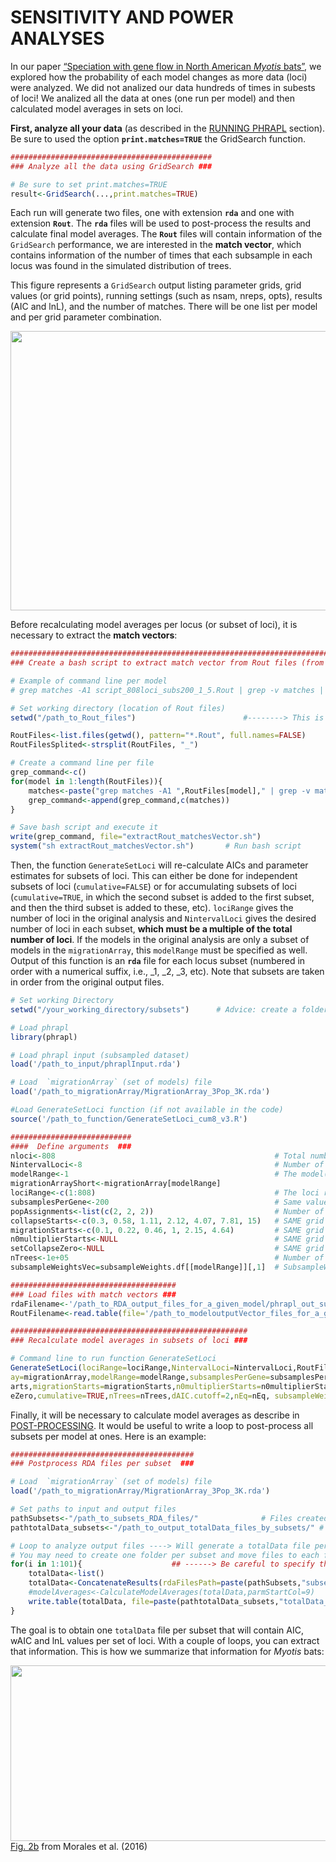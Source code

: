 SENSITIVITY AND POWER ANALYSES
=======

In our paper ["Speciation with gene flow in North American *Myotis* bats"](http://sysbio.oxfordjournals.org/content/early/2016/12/20/sysbio.syw100.full?sid=4376fa06-5da3-4e21-9990-faf3c57b9298), we explored how the probability of each model changes as more data (loci) were analyzed. We did not analized our data hundreds of times in subests of loci! We analized all the data at ones (one run per model) and then calculated model averages in sets on loci. 

**First, analyze all your data** (as described in the [RUNNING PHRAPL](https://github.com/ariadnamorales/phrapl-manual/blob/master/5.Run_Phrapl.Rmd) section). Be sure to used the option 
**`print.matches=TRUE`** the GridSearch function.

```r
#############################################
### Analyze all the data using GridSearch ###

# Be sure to set print.matches=TRUE
result<-GridSearch(...,print.matches=TRUE)
```

Each run will generate two files, one with extension **`rda`** and one with extension **`Rout`**. The **`rda`** files will be used to post-process the results and calculate final model averages. The **`Rout`** files will contain information of the `GridSearch` performance, we are interested in the **match vector**, which contains information of the number of times that each subsample in each locus was found in the simulated distribution of trees. 

This figure represents a `GridSearch` output listing parameter grids, grid values (or grid points), running settings (such as nsam, nreps, opts), results (AIC and lnL), and the number of matches. There will be one list per model and per grid parameter combination.

<img src="https://github.com/ariadnamorales/phrapl-manual/blob/master/images/matchVector.png?raw=true" width="592.8" height="446.8" />

Before recalculating model averages per locus (or subset of loci), it is necessary to extract the **match vectors**:

```r
#######################################################################################
### Create a bash script to extract match vector from Rout files (from phrapl runs) ###

# Example of command line per model
# grep matches -A1 script_808loci_subs200_1_5.Rout | grep -v matches | grep 0 > matches_1_5.txt

# Set working directory (location of Rout files)
setwd("/path_to_Rout_files")						#--------> This is the only line you have to change in this script!

RoutFiles<-list.files(getwd(), pattern="*.Rout", full.names=FALSE)
RoutFilesSplited<-strsplit(RoutFiles, "_")

# Create a command line per file
grep_command<-c()
for(model in 1:length(RoutFiles)){
    matches<-paste("grep matches -A1 ",RoutFiles[model]," | grep -v matches | grep 0 > matches_",RoutFilesSplited[[model]][3],".txt", sep="")
    grep_command<-append(grep_command,c(matches))
}

# Save bash script and execute it
write(grep_command, file="extractRout_matchesVector.sh")
system("sh extractRout_matchesVector.sh")		# Run bash script
```

Then, the function `GenerateSetLoci` will re-calculate AICs and parameter estimates for subsets of loci. This can either be done for independent subsets of loci (`cumulative=FALSE`) or for accumulating subsets of loci (`cumulative=TRUE`, in which the second subset is added to the first subset, and then the third subset is added to these, etc). `lociRange` gives the number of loci in the original analysis and `NintervalLoci` gives the desired number of loci in each subset, **which must be a multiple of the total number of loci**. If the models in the original analysis are only a subset of models in the `migrationArray`, this `modelRange` must be specified as well. Output of this function is an **`rda`** file for each locus subset (numbered in order with a numerical suffix, i.e., _1, _2, _3, etc). Note that subsets are taken in order from the original output files.

```r
# Set working Directory
setwd("/your_working_directory/subsets")      # Advice: create a folder "subsets" where the new RDA output files will be saved

# Load phrapl
library(phrapl)

# Load phrapl input (subsampled dataset)
load('/path_to_input/phraplInput.rda')

# Load  `migrationArray` (set of models) file
load('/path_to_migrationArray/MigrationArray_3Pop_3K.rda')

#Load GenerateSetLoci function (if not available in the code)
source('/path_to_function/GenerateSetLoci_cum8_v3.R')

###########################
####  Define arguments  ###
nloci<-808												   # Total number of loci
NintervalLoci<-8										   # Number of loci per subset
modelRange<-1											   # The model(s) that will be analyzed
migrationArrayShort<-migrationArray[modelRange]
lociRange<-c(1:808)										   # The loci range that will be included in the subsets
subsamplesPerGene<-200								       # Same value used in subsampling
popAssignments<-list(c(2, 2, 2))						   # Number of individuals that were subsampled per population (SAME used in GridSearch)
collapseStarts<-c(0.3, 0.58, 1.11, 2.12, 4.07, 7.81, 15)   # SAME grid values used in GridSearch
migrationStarts<-c(0.1, 0.22, 0.46, 1, 2.15, 4.64)		   # SAME grid values used in GridSearch
n0multiplierStarts<-NULL								   # SAME grid values used in GridSearch
setCollapseZero<-NULL									   # SAME grid values used in GridSearch
nTrees<-1e+05											   # Number of simulated trees (SAME used in GridSearch)
subsampleWeightsVec=subsampleWeights.df[[modelRange]][,1]  # SubsampleWeights (SAME used in GridSearch)

#####################################
### Load files with match vectors ###
rdaFilename<-'/path_to_RDA_output_files_for_a_given_model/phrapl_out_sub200_model1.rda'
RoutFilename<-read.table(file='/path_to_modeloutputVector_files_for_a_given_model/matches_model1.Rout.txt',skip=1)

#####################################################
### Recalculate model averages in subsets of loci ###

# Command line to run function GenerateSetLoci
GenerateSetLoci(lociRange=lociRange,NintervalLoci=NintervalLoci,RoutFilename,rdaFilename,migrationArr
ay=migrationArray,modelRange=modelRange,subsamplesPerGene=subsamplesPerGene,collapseStarts=collapseSt
arts,migrationStarts=migrationStarts,n0multiplierStarts=n0multiplierStarts,setCollapseZero=setCollaps
eZero,cumulative=TRUE,nTrees=nTrees,dAIC.cutoff=2,nEq=nEq, subsampleWeightsVec=subsampleWeightsVec)

```

Finally, it will be necessary to calculate model averages as describe in [POST-PROCESSING](https://github.com/ariadnamorales/phrapl-manual/blob/master/6.Post-processing.Rmd). It would be useful to write a loop to post-process all subsets per model at ones. Here is an example:

```r
#########################################
### Postprocess RDA files per subset  ###

# Load  `migrationArray` (set of models) file
load('/path_to_migrationArray/MigrationArray_3Pop_3K.rda')

# Set paths to input and output files
pathSubsets<-"/path_to_subsets_RDA_files/"				# Files created by GenerateSetLoci. Do not forget "/" at the end
pathtotalData_subsets<-"/path_to_output_totalData_files_by_subsets/" # Do not forget "/" at the end

# Loop to analyze output files ----> Will generate a totalData file per subset per model
# You may need to create one folder per subset and move files to each folder
for(i in 1:101){					## ------> Be careful to specify the total number of subsets (in this case 101)
    totalData<-list()
    totalData<-ConcatenateResults(rdaFilesPath=paste(pathSubsets,"subset",i,"/",sep=""),rdaFiles=NULL, migrationArray, rm.n0=TRUE, longNames = TRUE, outFile=NULL,addAICweights=TRUE,addTime.elapsed=FALSE, nonparmCols = 4)
    #modelAverages<-CalculateModelAverages(totalData,parmStartCol=9)
    write.table(totalData, file=paste(pathtotalData_subsets,"totalData_subset",i,".txt",sep=""), sep="\t", row.names=FALSE)
}
```

The goal is to obtain one `totalData` file per subset that will contain AIC, wAIC and lnL values per set of loci. With a couple of loops, you can extract that information. This is how we summarize that information for *Myotis* bats:

<img src="https://github.com/ariadnamorales/phrapl-manual/blob/master/images/subsets81models_MyotisData.pdf?raw=true" width="893" height="281" />
[Fig. 2b](http://sysbio.oxfordjournals.org/content/early/2016/12/20/sysbio.syw100/F2.expansion.html) from Morales et al. (2016)